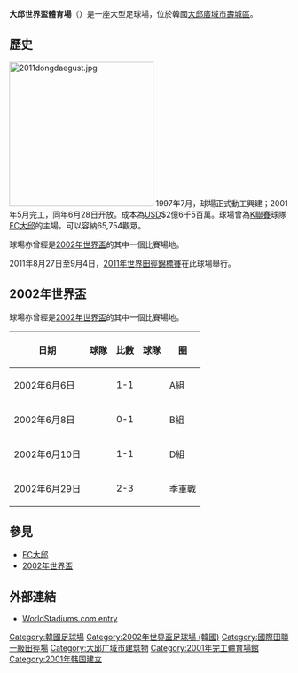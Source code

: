 {{Infobox Korean name
|img=대구스타디움.jpg
|caption=大邱體育場入口
|hangul=대구월드컵경기장
|hanja=大邱월드컵競技場
|rr=Daegu Woldeukeop Gyeoggijang
|mr=Taegu Wŏldŭkŏp Kyŏnggijang|
}}

'''大邱世界盃體育場'''（{{lang-ko|대구월드컵경기장}}）是一座大型足球場，位於韓國[[大邱廣域市|大邱廣域市]][[壽城區|壽城區]]。

== 歷史 ==
[[File:2011dongdaegust.jpg|260px]]
1997年7月，球場正式動工興建；2001年5月完工，同年6月28日开放。成本為[[美元|USD]]$2億6千5百萬。球場曾為[[K聯賽|K聯賽]]球隊[[FC大邱|FC大邱]]的主場，可以容納65,754觀眾。

球場亦曾經是[[2002年世界盃|2002年世界盃]]的其中一個比賽場地。

2011年8月27日至9月4日，[[2011年世界田徑錦標賽|2011年世界田徑錦標賽]]在此球場舉行。

== 2002年世界盃 ==
球場亦曾經是[[2002年世界盃|2002年世界盃]]的其中一個比賽場地。

<div style="clear: both"></div>
{| class="wikitable" style="text-align: left;" width="99%" 
|-
!日期
!球隊
!比數
!球隊
!圈
|-
|2002年6月6日||{{fb|DEN}}||style="text-align:center;"|1-1||{{fb|SEN}}||A組
|-
|2002年6月8日||{{fb|SVN}}||style="text-align:center;"|0-1||{{fb|RSA}}||B組
|-
|2002年6月10日||{{fb|KOR}}||style="text-align:center;"|1-1||{{fb|USA}}||D組
|-
|2002年6月29日||{{fb|KOR}}||style="text-align:center;"|2-3||{{fb|TUR}}||季軍戰  
|}

== 參見 ==
* [[FC大邱|FC大邱]]
* [[2002年世界盃|2002年世界盃]]
== 外部連結 ==
* [https://web.archive.org/web/20090127052254/http://www.worldstadiums.com/stadium_pictures/asia/south_korea/daegu/daegu_wc.shtml WorldStadiums.com entry]

{{coord|35|49|47.2|N|128|41|25.1|E|type:landmark|display=title}}

{{2002 FIFA World Cup stadiums}}

[[Category:韓國足球場|Category:韓國足球場]]
[[Category:2002年世界盃足球場_(韓國)|Category:2002年世界盃足球場 (韓國)]]
[[Category:國際田聯一級田徑場|Category:國際田聯一級田徑場]]
[[Category:大邱广域市建筑物|Category:大邱广域市建筑物]]
[[Category:2001年完工體育場館|Category:2001年完工體育場館]]
[[Category:2001年韩国建立|Category:2001年韩国建立]]